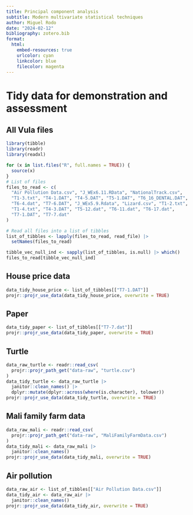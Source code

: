 ```yaml
---
title: Principal component analysis
subtitle: Modern multivariate statistical techniques
author: Miguel Rodo
date: "2024-02-12"
bibliography: zotero.bib
format:
  html:
    embed-resources: true
    urlcolor: cyan
    linkcolor: blue
    filecolor: magenta
---
```


# Tidy data for demonstration and assessment

## All Vula files

```r
library(tibble)
library(readr)
library(readxl)

for (x in list.files("R", full.names = TRUE)) {
  source(x)
}
# List of files
files_to_read <- c(
  "Air Pollution Data.csv", "J_WEx6.11.RData", "NationalTrack.csv",
  "T1-3.txt", "T4-1.DAT", "T4-5.DAT", "T5-1.DAT", "T6_16_DENTAL.DAT",
  "T6-4.dat", "T7-6.DAT", "J_WEx5.9.Rdata", "Lizard.csv", "T1-2.txt",
  "T1-4.txt", "T4-3.DAT", "T5-12.dat", "T6-11.dat", "T6-17.dat",
  "T7-1.DAT", "T7-7.dat"
)

# Read all files into a list of tibbles
list_of_tibbles <- lapply(files_to_read, read_file) |>
  setNames(files_to_read)

tibble_vec_null_ind <- sapply(list_of_tibbles, is.null) |> which()
files_to_read[tibble_vec_null_ind]
```

## House price data

```r
data_tidy_house_price <- list_of_tibbles[["T7-1.DAT"]]
projr::projr_use_data(data_tidy_house_price, overwrite = TRUE)
```

## Paper

```r
data_tidy_paper <- list_of_tibbles[["T7-7.dat"]]
projr::projr_use_data(data_tidy_paper, overwrite = TRUE)
```

## Turtle

```r
data_raw_turtle <- readr::read_csv(
  projr::projr_path_get("data-raw", "turtle.csv")
)
data_tidy_turtle <- data_raw_turtle |>
  janitor::clean_names() |>
  dplyr::mutate(dplyr::across(where(is.character), tolower))
projr::projr_use_data(data_tidy_turtle, overwrite = TRUE)
```

## Mali family farm data

```r
data_raw_mali <- readr::read_csv(
  projr::projr_path_get("data-raw", "MaliFamilyFarmData.csv")
)
data_tidy_mali <- data_raw_mali |>
  janitor::clean_names()
projr::projr_use_data(data_tidy_mali, overwrite = TRUE)
```

## Air pollution

```r
data_raw_air <- list_of_tibbles[["Air Pollution Data.csv"]]
data_tidy_air <- data_raw_air |>
  janitor::clean_names()
projr::projr_use_data(data_tidy_air, overwrite = TRUE)
```
